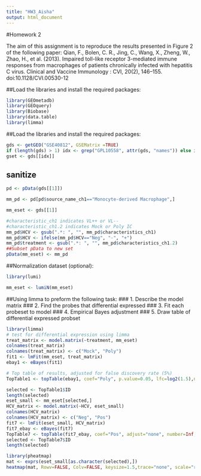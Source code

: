 ```yaml
---
title: "HW3_Aisha"
output: html_document
---
```

#Homework 2

The aim of this assignment is to reproduce the results presented in Figure 2 of the following paper: Qian, F., Bolen, C. R., Jing, C., Wang, X., Zheng, W., Zhao, H., et al. (2013). Impaired toll-like receptor 3-mediated immune responses from macrophages of patients chronically infected with hepatitis C virus. Clinical and Vaccine Immunology : CVI, 20(2), 146–155. doi:10.1128/CVI.00530-12

##Load the libraries and install the required packages:
```r
library(GEOmetadb)
library(GEOquery)
library(Biobase)
library(data.table)
library(limma)
```

##Load the libraries and install the required packages:
```r
gds <- getGEO("GSE40812", GSEMatrix =TRUE)
if (length(gds) > 1) idx <- grep("GPL10558", attr(gds, "names")) else idx <- 1
gset <- gds[[idx]]
```


## sanitize 



```r
pd <- pData(gds[[1]])

mm_pd <- pd[pd$source_name_ch1=="Monocyte-derived Macrophage",]

mm_eset <- gds[[1]]

#characteristic_ch1 indicates VL++ or VL--
#characteristic_ch1.2 indicates Mock or Poly IC
mm_pd$HCV <- gsub(".*: ", "", mm_pd$characteristics_ch1)
mm_pd$HCV <- ifelse(mm_pd$HCV=="Neg", "-", "+")
mm_pd$treatment <- gsub(".*: ", "", mm_pd$characteristics_ch1.2)
##Subset pData to new set
pData(mm_eset) <- mm_pd
```

##Normalization dataset (optional):

```r
library(lumi)

mm_eset <- lumiN(mm_eset)

```



##Using limma to preform the following task:
### 1. Describe the model matrix
### 2. Find the probes that differential expressed 
### 3. Fit each probeset to model
### 4. Empirical Bayes adjustment
### 5. Draw table of differential expressed probset
```r
library(limma)
# test for differential expression using limma
treat_matrix <- model.matrix(~treatment, mm_eset)
colnames(treat_matrix)
colnames(treat_matrix) <- c("Mock", "Poly")
fit1 <- lmFit(mm_eset, treat_matrix)
ebay1 <- eBayes(fit1)

# Top table of results, adjusted for false discovery rate (5%)
TopTable1 <- topTable(ebay1, coef="Poly", p.value=0.05, lfc=log2(1.5),number=Inf)

selected <- TopTable1$ID
length(selected)
eset_small <- mm_eset[selected,]
HCV_matrix <- model.matrix(~HCV, eset_small)
colnames(HCV_matrix)
colnames(HCV_matrix) <- c("Neg", "Pos")
fit7 <- lmFit(eset_small, HCV_matrix)
fit7_ebay <- eBayes(fit7)
TopTable7 <- topTable(fit7_ebay, coef="Pos", adjust="none", number=Inf, p.value=0.1)
selected <- TopTable7$ID
length(selected)
```


```r
library(pheatmap)
mat <- exprs(eset_small[as.character(selected),])
heatmap(mat, Rowv=FALSE, Colv=FALSE, keysize=1.5,trace="none", scale="row", margins=c(5,10))
```
